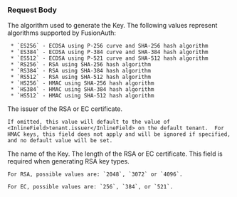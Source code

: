 
### Request Body

<APIBlock>
  <APIField name="key.algorithm" type="String" required>
    The algorithm used to generate the Key. The following values represent algorithms supported by FusionAuth:

     * `ES256` - ECDSA using P-256 curve and SHA-256 hash algorithm
     * `ES384` - ECDSA using P-384 curve and SHA-384 hash algorithm
     * `ES512` - ECDSA using P-521 curve and SHA-512 hash algorithm
     * `RS256` - RSA using SHA-256 hash algorithm
     * `RS384` - RSA using SHA-384 hash algorithm
     * `RS512` - RSA using SHA-512 hash algorithm
     * `HS256` - HMAC using SHA-256 hash algorithm
     * `HS384` - HMAC using SHA-384 hash algorithm
     * `HS512` - HMAC using SHA-512 hash algorithm
  </APIField>
  <APIField name="key.issuer" type="String" optional>
    The issuer of the RSA or EC certificate.

    If omitted, this value will default to the value of <InlineField>tenant.issuer</InlineField> on the default tenant.  For HMAC keys, this field does not apply and will be ignored if specified, and no default value will be set.
  </APIField>
  <APIField name="key.name" type="String" required>
    The name of the Key.
  </APIField>
  <APIField name="key.length" type="String" optional>
    The length  of the RSA or EC certificate.  This field is required when generating RSA key types.

    For RSA, possible values are: `2048`, `3072` or `4096`.

    For EC, possible values are: `256`, `384`, or `521`.
  </APIField>
</APIBlock>

<JSON title="Example Request JSON" src="keys/generate/post-request.json" />

